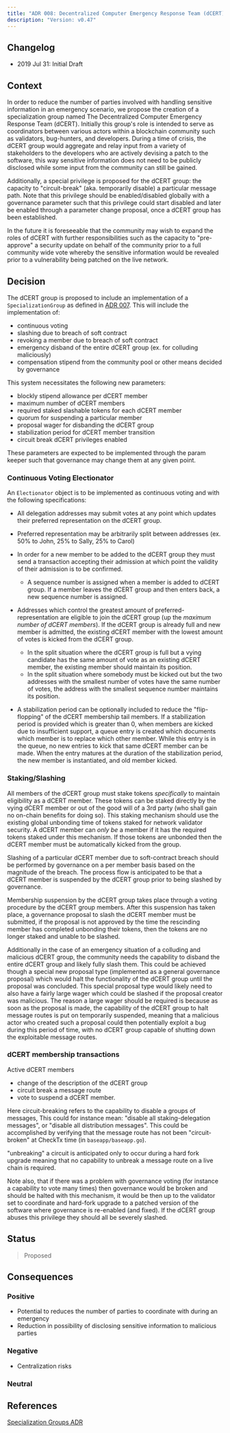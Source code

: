 ```yaml
---
title: "ADR 008: Decentralized Computer Emergency Response Team (dCERT) Group"
description: "Version: v0.47"
---
```


## Changelog[​](#changelog "Direct link to Changelog")

* 2019 Jul 31: Initial Draft

## Context[​](#context "Direct link to Context")

In order to reduce the number of parties involved with handling sensitive information in an emergency scenario, we propose the creation of a specialization group named The Decentralized Computer Emergency Response Team (dCERT). Initially this group's role is intended to serve as coordinators between various actors within a blockchain community such as validators, bug-hunters, and developers. During a time of crisis, the dCERT group would aggregate and relay input from a variety of stakeholders to the developers who are actively devising a patch to the software, this way sensitive information does not need to be publicly disclosed while some input from the community can still be gained.

Additionally, a special privilege is proposed for the dCERT group: the capacity to "circuit-break" (aka. temporarily disable) a particular message path. Note that this privilege should be enabled/disabled globally with a governance parameter such that this privilege could start disabled and later be enabled through a parameter change proposal, once a dCERT group has been established.

In the future it is foreseeable that the community may wish to expand the roles of dCERT with further responsibilities such as the capacity to "pre-approve" a security update on behalf of the community prior to a full community wide vote whereby the sensitive information would be revealed prior to a vulnerability being patched on the live network.

## Decision[​](#decision "Direct link to Decision")

The dCERT group is proposed to include an implementation of a `SpecializationGroup` as defined in [ADR 007](/v0.47/build/architecture/adr-007-specialization-groups). This will include the implementation of:

* continuous voting
* slashing due to breach of soft contract
* revoking a member due to breach of soft contract
* emergency disband of the entire dCERT group (ex. for colluding maliciously)
* compensation stipend from the community pool or other means decided by governance

This system necessitates the following new parameters:

* blockly stipend allowance per dCERT member
* maximum number of dCERT members
* required staked slashable tokens for each dCERT member
* quorum for suspending a particular member
* proposal wager for disbanding the dCERT group
* stabilization period for dCERT member transition
* circuit break dCERT privileges enabled

These parameters are expected to be implemented through the param keeper such that governance may change them at any given point.

### Continuous Voting Electionator[​](#continuous-voting-electionator "Direct link to Continuous Voting Electionator")

An `Electionator` object is to be implemented as continuous voting and with the following specifications:

* All delegation addresses may submit votes at any point which updates their preferred representation on the dCERT group.

* Preferred representation may be arbitrarily split between addresses (ex. 50% to John, 25% to Sally, 25% to Carol)

* In order for a new member to be added to the dCERT group they must send a transaction accepting their admission at which point the validity of their admission is to be confirmed.
  * A sequence number is assigned when a member is added to dCERT group. If a member leaves the dCERT group and then enters back, a new sequence number is assigned.

* Addresses which control the greatest amount of preferred-representation are eligible to join the dCERT group (up the *maximum number of dCERT members*). If the dCERT group is already full and new member is admitted, the existing dCERT member with the lowest amount of votes is kicked from the dCERT group.

  * In the split situation where the dCERT group is full but a vying candidate has the same amount of vote as an existing dCERT member, the existing member should maintain its position.
  * In the split situation where somebody must be kicked out but the two addresses with the smallest number of votes have the same number of votes, the address with the smallest sequence number maintains its position.

* A stabilization period can be optionally included to reduce the "flip-flopping" of the dCERT membership tail members. If a stabilization period is provided which is greater than 0, when members are kicked due to insufficient support, a queue entry is created which documents which member is to replace which other member. While this entry is in the queue, no new entries to kick that same dCERT member can be made. When the entry matures at the duration of the stabilization period, the new member is instantiated, and old member kicked.

### Staking/Slashing[​](#stakingslashing "Direct link to Staking/Slashing")

All members of the dCERT group must stake tokens *specifically* to maintain eligibility as a dCERT member. These tokens can be staked directly by the vying dCERT member or out of the good will of a 3rd party (who shall gain no on-chain benefits for doing so). This staking mechanism should use the existing global unbonding time of tokens staked for network validator security. A dCERT member can *only be* a member if it has the required tokens staked under this mechanism. If those tokens are unbonded then the dCERT member must be automatically kicked from the group.

Slashing of a particular dCERT member due to soft-contract breach should be performed by governance on a per member basis based on the magnitude of the breach. The process flow is anticipated to be that a dCERT member is suspended by the dCERT group prior to being slashed by governance.

Membership suspension by the dCERT group takes place through a voting procedure by the dCERT group members. After this suspension has taken place, a governance proposal to slash the dCERT member must be submitted, if the proposal is not approved by the time the rescinding member has completed unbonding their tokens, then the tokens are no longer staked and unable to be slashed.

Additionally in the case of an emergency situation of a colluding and malicious dCERT group, the community needs the capability to disband the entire dCERT group and likely fully slash them. This could be achieved though a special new proposal type (implemented as a general governance proposal) which would halt the functionality of the dCERT group until the proposal was concluded. This special proposal type would likely need to also have a fairly large wager which could be slashed if the proposal creator was malicious. The reason a large wager should be required is because as soon as the proposal is made, the capability of the dCERT group to halt message routes is put on temporarily suspended, meaning that a malicious actor who created such a proposal could then potentially exploit a bug during this period of time, with no dCERT group capable of shutting down the exploitable message routes.

### dCERT membership transactions[​](#dcert-membership-transactions "Direct link to dCERT membership transactions")

Active dCERT members

* change of the description of the dCERT group
* circuit break a message route
* vote to suspend a dCERT member.

Here circuit-breaking refers to the capability to disable a groups of messages, This could for instance mean: "disable all staking-delegation messages", or "disable all distribution messages". This could be accomplished by verifying that the message route has not been "circuit-broken" at CheckTx time (in `baseapp/baseapp.go`).

"unbreaking" a circuit is anticipated only to occur during a hard fork upgrade meaning that no capability to unbreak a message route on a live chain is required.

Note also, that if there was a problem with governance voting (for instance a capability to vote many times) then governance would be broken and should be halted with this mechanism, it would be then up to the validator set to coordinate and hard-fork upgrade to a patched version of the software where governance is re-enabled (and fixed). If the dCERT group abuses this privilege they should all be severely slashed.

## Status[​](#status "Direct link to Status")

> Proposed

## Consequences[​](#consequences "Direct link to Consequences")

### Positive[​](#positive "Direct link to Positive")

* Potential to reduces the number of parties to coordinate with during an emergency
* Reduction in possibility of disclosing sensitive information to malicious parties

### Negative[​](#negative "Direct link to Negative")

* Centralization risks

### Neutral[​](#neutral "Direct link to Neutral")

## References[​](#references "Direct link to References")

[Specialization Groups ADR](/v0.47/build/architecture/adr-007-specialization-groups)
